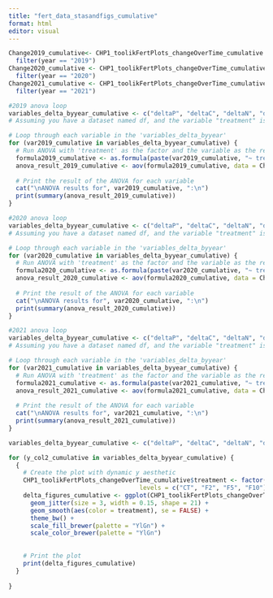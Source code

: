 ```yaml
---
title: "fert_data_stasandfigs_cumulative"
format: html
editor: visual
---
```


```r
Change2019_cumulative<- CHP1_toolikFertPlots_changeOverTime_cumulative %>%
  filter(year == "2019")
Change2020_cumulative <- CHP1_toolikFertPlots_changeOverTime_cumulative %>%
  filter(year == "2020")
Change2021_cumulative <- CHP1_toolikFertPlots_changeOverTime_cumulative %>%
  filter(year == "2021")
```

```r
#2019 anova loop
variables_delta_byyear_cumulative <- c("deltaP", "deltaC", "deltaN", "deltaCN", "deltaCP", "deltaNP", "deltaligninN", "deltaBSI", "deltalignin")
# Assuming you have a dataset named df, and the variable "treatment" is the factor

# Loop through each variable in the 'variables_delta_byyear'
for (var2019_cumulative in variables_delta_byyear_cumulative) {
  # Run ANOVA with 'treatment' as the factor and the variable as the response
  formula2019_cumulative <- as.formula(paste(var2019_cumulative, "~ treatment"))
  anova_result_2019_cumulative <- aov(formula2019_cumulative, data = Change2019_cumulative)
  
  # Print the result of the ANOVA for each variable
  cat("\nANOVA results for", var2019_cumulative, ":\n")
  print(summary(anova_result_2019_cumulative))
}
```


```r
#2020 anova loop
variables_delta_byyear_cumulative <- c("deltaP", "deltaC", "deltaN", "deltaCN", "deltaCP", "deltaNP", "deltaligninN", "deltaBSI", "deltalignin")
# Assuming you have a dataset named df, and the variable "treatment" is the factor

# Loop through each variable in the 'variables_delta_byyear'
for (var2020_cumulative in variables_delta_byyear_cumulative) {
  # Run ANOVA with 'treatment' as the factor and the variable as the response
  formula2020_cumulative <- as.formula(paste(var2020_cumulative, "~ treatment"))
  anova_result_2020_cumulative <- aov(formula2020_cumulative, data = Change2020_cumulative)
  
  # Print the result of the ANOVA for each variable
  cat("\nANOVA results for", var2020_cumulative, ":\n")
  print(summary(anova_result_2020_cumulative))
}
```


```r
#2021 anova loop
variables_delta_byyear_cumulative <- c("deltaP", "deltaC", "deltaN", "deltaCN", "deltaCP", "deltaNP", "deltaligninN", "deltaBSI", "deltalignin")
# Assuming you have a dataset named df, and the variable "treatment" is the factor

# Loop through each variable in the 'variables_delta_byyear'
for (var2021_cumulative in variables_delta_byyear_cumulative) {
  # Run ANOVA with 'treatment' as the factor and the variable as the response
  formula2021_cumulative <- as.formula(paste(var2021_cumulative, "~ treatment"))
  anova_result_2021_cumulative <- aov(formula2021_cumulative, data = Change2021_cumulative)
  
  # Print the result of the ANOVA for each variable
  cat("\nANOVA results for", var2021_cumulative, ":\n")
  print(summary(anova_result_2021_cumulative))
}
```

```r
variables_delta_byyear_cumulative <- c("deltaP", "deltaC", "deltaN", "deltaCN", "deltaCP", "deltaNP", "deltaligninN", "deltaBSI", "deltalignin")

for (y_col2_cumulative in variables_delta_byyear_cumulative) {
  {
    # Create the plot with dynamic y aesthetic
    CHP1_toolikFertPlots_changeOverTime_cumulative$treatment <- factor(CHP1_toolikFertPlots_changeOverTime_cumulative$treatment, 
                                    levels = c("CT", "F2", "F5", "F10"))
    delta_figures_cumulative <- ggplot(CHP1_toolikFertPlots_changeOverTime_cumulative, aes(x = year, y = .data[[y_col2_cumulative]], fill = treatment)) +
      geom_jitter(size = 3, width = 0.15, shape = 21) +
      geom_smooth(aes(color = treatment), se = FALSE) +
      theme_bw() +
      scale_fill_brewer(palette = "YlGn") +
      scale_color_brewer(palette = "YlGn")
      
    
    # Print the plot
    print(delta_figures_cumulative)
  }
  
}
  
```

